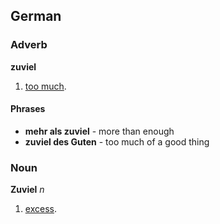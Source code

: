 ==German==
===Adverb===
'''zuviel'''
# [[too much]].

====Phrases====
* '''mehr als zuviel''' - more than enough
* '''zuviel des Guten''' - too much of a good thing

===Noun===
'''Zuviel''' ''n''
# [[excess]].